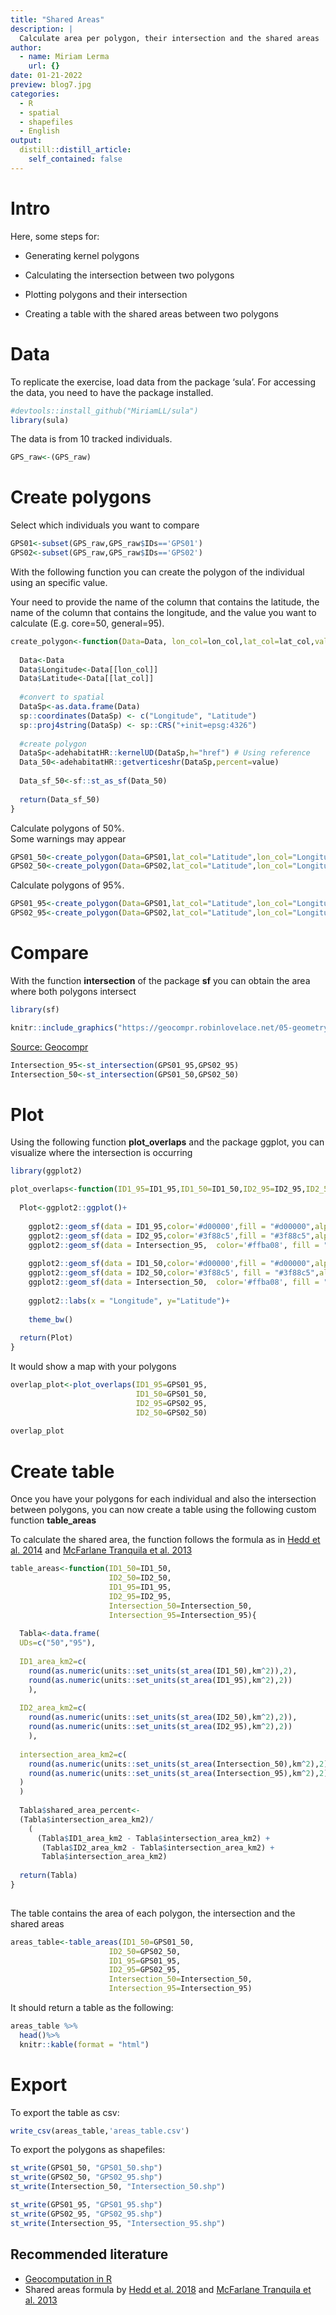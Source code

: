 ```yaml
---
title: "Shared Areas"
description: |
  Calculate area per polygon, their intersection and the shared areas
author:
  - name: Miriam Lerma
    url: {}
date: 01-21-2022
preview: blog7.jpg
categories:
  - R
  - spatial
  - shapefiles
  - English
output:
  distill::distill_article:
    self_contained: false
---
```


# Intro

Here, some steps for:

- Generating kernel polygons

- Calculating the intersection between two polygons

- Plotting polygons and their intersection

- Creating a table with the shared areas between two polygons 



# Data

To replicate the exercise, load data from the package 'sula'.
For accessing the data, you need to have the package installed. 

```r
#devtools::install_github("MiriamLL/sula")
library(sula)
```

The data is from 10 tracked individuals.

```r
GPS_raw<-(GPS_raw)
```

# Create polygons

Select which individuals you want to compare

```r
GPS01<-subset(GPS_raw,GPS_raw$IDs=='GPS01')
GPS02<-subset(GPS_raw,GPS_raw$IDs=='GPS02')
```

With the following function you can create the polygon of the individual using an specific value.

Your need to provide the name of the column that contains the latitude, the name of the column that contains the longitude, and the value you want to calculate (E.g. core=50, general=95).

```r
create_polygon<-function(Data=Data, lon_col=lon_col,lat_col=lat_col,value=value){
  
  Data<-Data
  Data$Longitude<-Data[[lon_col]]
  Data$Latitude<-Data[[lat_col]]
    
  #convert to spatial
  DataSp<-as.data.frame(Data)
  sp::coordinates(DataSp) <- c("Longitude", "Latitude")
  sp::proj4string(DataSp) <- sp::CRS("+init=epsg:4326")
  
  #create polygon
  DataSp<-adehabitatHR::kernelUD(DataSp,h="href") # Using reference
  Data_50<-adehabitatHR::getverticeshr(DataSp,percent=value)
  
  Data_sf_50<-sf::st_as_sf(Data_50)
  
  return(Data_sf_50)
}
```

Calculate polygons of 50%.  
Some warnings may appear

```r
GPS01_50<-create_polygon(Data=GPS01,lat_col="Latitude",lon_col="Longitude",value=50)
GPS02_50<-create_polygon(Data=GPS02,lat_col="Latitude",lon_col="Longitude",value=50)
```

Calculate polygons of 95%.  

```r
GPS01_95<-create_polygon(Data=GPS01,lat_col="Latitude",lon_col="Longitude",value=95)
GPS02_95<-create_polygon(Data=GPS02,lat_col="Latitude",lon_col="Longitude",value=95)
```

# Compare

With the function **intersection** of the package **sf** you can obtain the area where both polygons intersect

```r
library(sf)
```

```r
knitr::include_graphics("https://geocompr.robinlovelace.net/05-geometry-operations_files/figure-html/circle-intersection-1.png")
```
[Source: Geocompr](https://geocompr.robinlovelace.net/05-geometry-operations_files/figure-html/circle-intersection-1.png)


```r
Intersection_95<-st_intersection(GPS01_95,GPS02_95)
Intersection_50<-st_intersection(GPS01_50,GPS02_50)
```

# Plot

Using the following function **plot_overlaps** and the package ggplot, you can visualize where  the intersection is occurring

```r
library(ggplot2)
```

```r
plot_overlaps<-function(ID1_95=ID1_95,ID1_50=ID1_50,ID2_95=ID2_95,ID2_50=ID2_50){
  
  Plot<-ggplot2::ggplot()+
  
    ggplot2::geom_sf(data = ID1_95,color='#d00000',fill = "#d00000",alpha=0.3,size=1)+ 
    ggplot2::geom_sf(data = ID2_95,color='#3f88c5',fill = "#3f88c5",alpha=0.3,size=1)+
    ggplot2::geom_sf(data = Intersection_95,  color='#ffba08', fill = "#ffba08",alpha=0.3,size=1)+
    
    ggplot2::geom_sf(data = ID1_50,color='#d00000',fill = "#d00000",alpha=0.7,size=1)+
    ggplot2::geom_sf(data = ID2_50,color='#3f88c5', fill = "#3f88c5",alpha=0.7,size=1)+ 
    ggplot2::geom_sf(data = Intersection_50,  color='#ffba08', fill = "#ffba08",alpha=0.7,size=1)+
    
    ggplot2::labs(x = "Longitude", y="Latitude")+
    
    theme_bw()
  
  return(Plot)
}
```

It would show a map with your polygons

```r
overlap_plot<-plot_overlaps(ID1_95=GPS01_95,
                            ID1_50=GPS01_50,
                            ID2_95=GPS02_95,
                            ID2_50=GPS02_50)
  
overlap_plot
```

# Create table

Once you have your polygons for each individual and also the intersection between polygons, you can now create a table using the following custom function **table_areas**

To calculate the shared area, the function follows the formula as in  [Hedd et al. 2014](https://journals.plos.org/plosone/article?id=10.1371/journal.pone.0194389#sec002) and [McFarlane Tranquila et al. 2013](https://www.int-res.com/articles/meps2013/472/m472p287.pdf)

```r
table_areas<-function(ID1_50=ID1_50,
                      ID2_50=ID2_50,
                      ID1_95=ID1_95,
                      ID2_95=ID2_95,
                      Intersection_50=Intersection_50,
                      Intersection_95=Intersection_95){
  
  Tabla<-data.frame(
  UDs=c("50","95"),
  
  ID1_area_km2=c(
    round(as.numeric(units::set_units(st_area(ID1_50),km^2)),2),
    round(as.numeric(units::set_units(st_area(ID1_95),km^2),2))
    ),
  
  ID2_area_km2=c(
    round(as.numeric(units::set_units(st_area(ID2_50),km^2),2)),
    round(as.numeric(units::set_units(st_area(ID2_95),km^2),2))
    ),
  
  intersection_area_km2=c(
    round(as.numeric(units::set_units(st_area(Intersection_50),km^2),2)),
    round(as.numeric(units::set_units(st_area(Intersection_95),km^2),2))
  )
  )
  
  Tabla$shared_area_percent<-
  (Tabla$intersection_area_km2)/
    (
      (Tabla$ID1_area_km2 - Tabla$intersection_area_km2) + 
       (Tabla$ID2_area_km2 - Tabla$intersection_area_km2) + 
       Tabla$intersection_area_km2)
  
  return(Tabla)
}
                    
```

The table contains the area of each polygon, the intersection and the shared areas

```r
areas_table<-table_areas(ID1_50=GPS01_50,
                      ID2_50=GPS02_50,
                      ID1_95=GPS01_95,
                      ID2_95=GPS02_95,
                      Intersection_50=Intersection_50,
                      Intersection_95=Intersection_95)
```

It should return a table as the following:

```r
areas_table %>% 
  head()%>%
  knitr::kable(format = "html")
```

# Export

To export the table as csv:

```r
write_csv(areas_table,'areas_table.csv')
```

To export the polygons as shapefiles:

```r
st_write(GPS01_50, "GPS01_50.shp")
st_write(GPS02_50, "GPS02_95.shp")
st_write(Intersection_50, "Intersection_50.shp")

st_write(GPS01_95, "GPS01_95.shp")
st_write(GPS02_95, "GPS02_95.shp")
st_write(Intersection_95, "Intersection_95.shp")
```

## Recommended literature

- [Geocomputation in R](https://geocompr.robinlovelace.net/)
- Shared areas formula by [Hedd et al. 2018](https://journals.plos.org/plosone/article?id=10.1371/journal.pone.0194389#sec002) and [McFarlane Tranquila et al. 2013](https://www.int-res.com/articles/meps2013/472/m472p287.pdf)